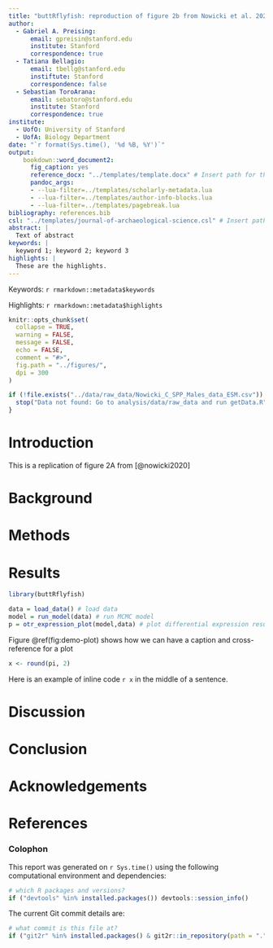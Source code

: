 ```yaml
---
title: "buttRflyfish: reproduction of figure 2b from Nowicki et al. 2020"
author:
  - Gabriel A. Preising:
      email: gpreisin@stanford.edu
      institute: Stanford
      correspondence: true
  - Tatiana Bellagio:
      email: tbellg@stanford.edu
      instiftute: Stanford
      correspondence: false
  - Sebastian ToroArana:
      email: sebatoro@stanford.edu
      institute: Stanford
      correspondence: true
institute:
  - UofO: University of Stanford
  - UofA: Biology Department
date: "`r format(Sys.time(), '%d %B, %Y')`"
output: 
    bookdown::word_document2:
      fig_caption: yes
      reference_docx: "../templates/template.docx" # Insert path for the DOCX file
      pandoc_args:
      - --lua-filter=../templates/scholarly-metadata.lua
      - --lua-filter=../templates/author-info-blocks.lua
      - --lua-filter=../templates/pagebreak.lua
bibliography: references.bib
csl: "../templates/journal-of-archaeological-science.csl" # Insert path for the bib-style
abstract: |
  Text of abstract
keywords: |
  keyword 1; keyword 2; keyword 3
highlights: |
  These are the highlights. 
---
```


<!-- This is the format for text comments that will be ignored during renderings. Do not put R code in these comments because it will not be ignored. -->

<!-- With the following code you can access and display values from the yml header above. -->

Keywords: `r rmarkdown::metadata$keywords`

Highlights: `r rmarkdown::metadata$highlights`

<!-- The following code chunk defines some general settings how code chunks should behave. -->

```r
knitr::opts_chunk$set(
  collapse = TRUE,
  warning = FALSE,
  message = FALSE,
  echo = FALSE,
  comment = "#>",
  fig.path = "../figures/",
  dpi = 300
)

if (!file.exists("../data/raw_data/Nowicki_C_SPP_Males_data_ESM.csv")) {
  stop("Data not found: Go to analysis/data/raw_data and run getData.R")
}

```

<!-- The actual document text starts here: -->

# Introduction

This is a replication of figure 2A from [@nowicki2020]

# Background

# Methods

# Results

<!-- Here's some example analysis code: -->
```r
library(buttRflyfish)

data = load_data() # load data
model = run_model(data) # run MCMC model
p = otr_expression_plot(model,data) # plot differential expression results

```
Figure \@ref(fig:demo-plot) shows how we can have a caption and cross-reference for a plot

```r
x <- round(pi, 2)
```

Here is an example of inline code `r x` in the middle of a sentence.

# Discussion

# Conclusion

# Acknowledgements

<!-- The following line inserts a page break  -->

\newpage

# References

<!-- The following line ensures the references appear here for the MS Word or HTML output files, rather than right at the end of the document (this will not work for PDF files):  -->

::: {#refs}
:::

\newpage

### Colophon

This report was generated on `r Sys.time()` using the following computational environment and dependencies:

```r
# which R packages and versions?
if ("devtools" %in% installed.packages()) devtools::session_info()
```

The current Git commit details are:

```r
# what commit is this file at? 
if ("git2r" %in% installed.packages() & git2r::in_repository(path = ".")) git2r::repository(here::here())  
```
